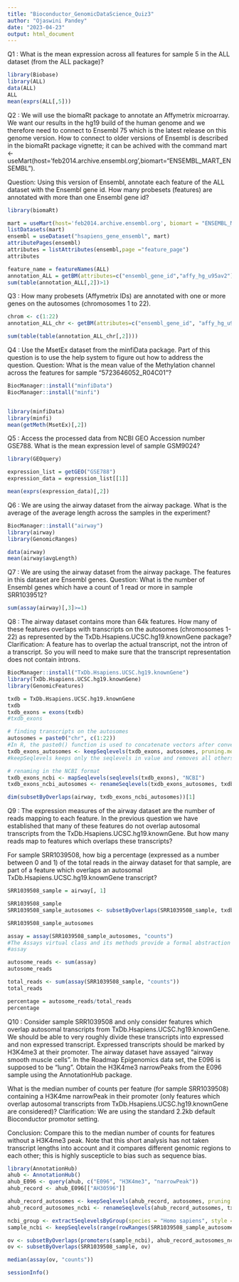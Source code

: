 ---
title: "Bioconductor_GenomicDataScience_Quiz3"
author: "Ojaswini Pandey"
date: "2023-04-23"
output: html_document
---

Q1 : What is the mean expression across all features for sample 5 in the ALL dataset (from the ALL package)?


```{r}
library(Biobase)
library(ALL)
data(ALL)
ALL
mean(exprs(ALL[,5]))

```

Q2 : We will use the biomaRt package to annotate an Affymetrix microarray. We want our results in the hg19 build of the human genome and we therefore need to connect to Ensembl 75 which is the latest release on this genome version. How to connect to older versions of Ensembl is described in the biomaRt package vignette; it can be achived with the command
mart <- useMart(host=’feb2014.archive.ensembl.org’,biomart=“ENSEMBL_MART_ENSEMBL”).

Question: Using this version of Ensembl, annotate each feature of the ALL dataset with the Ensembl gene id. How many probesets (features) are annotated with more than one Ensembl gene id?


```{r}
library(biomaRt)

mart = useMart(host='feb2014.archive.ensembl.org', biomart = "ENSEMBL_MART_ENSEMBL")
listDatasets(mart)
ensembl = useDataset("hsapiens_gene_ensembl", mart)
attributePages(ensembl)
attributes = listAttributes(ensembl,page ="feature_page")
attributes

feature_name = featureNames(ALL)
annotation_ALL = getBM(attributes=c("ensembl_gene_id","affy_hg_u95av2"), filters="affy_hg_u95av2", values=feature_name, mart=ensembl)
sum(table(annotation_ALL[,2])>1)

```
Q3 : How many probesets (Affymetrix IDs) are annotated with one or more genes on the autosomes (chromosomes 1 to 22).


```{r}
chrom <- c(1:22)
annotation_ALL_chr <- getBM(attributes=c("ensembl_gene_id", "affy_hg_u95av2", "chromosome_name"), filters=c("affy_hg_u95av2","chromosome_name"), values=list(feature_name, chrom), mart=ensembl)

sum(table(table(annotation_ALL_chr[,2])))
```


Q4 : Use the MsetEx dataset from the minfiData package. Part of this question is to use the help system to figure out how to address the question.
Question: What is the mean value of the Methylation channel across the features for sample “5723646052_R04C01”?

```{r}
BiocManager::install("minfiData")
BiocManager::install("minfi")


library(minfiData)
library(minfi)
mean(getMeth(MsetEx)[,2])


```
Q5 : Access the processed data from NCBI GEO Accession number GSE788. What is the mean expression level of sample GSM9024?

```{r}
library(GEOquery)

expression_list = getGEO("GSE788")
expression_data = expression_list[[1]]

mean(exprs(expression_data)[,2])


```

Q6 : We are using the airway dataset from the airway package. What is the average of the average length across the samples in the experiment?


```{r}
BiocManager::install("airway")
library(airway)
library(GenomicRanges)

data(airway)
mean(airway$avgLength)

```
Q7 : We are using the airway dataset from the airway package. The features in this dataset are Ensembl genes. Question: What is the number of Ensembl genes which have a count of 1 read or more in sample SRR1039512?

```{r}

sum(assay(airway)[,3]>=1)

```
Q8 : The airway dataset contains more than 64k features. How many of these features overlaps with transcripts on the autosomes (chromosomes 1-22) as represented by the TxDb.Hsapiens.UCSC.hg19.knownGene package?
Clarification: A feature has to overlap the actual transcript, not the intron of a transcript. So you will need to make sure that the transcript representation does not contain introns.

```{r}
BiocManager::install("TxDb.Hsapiens.UCSC.hg19.knownGene")
library(TxDb.Hsapiens.UCSC.hg19.knownGene)
library(GenomicFeatures)

txdb = TxDb.Hsapiens.UCSC.hg19.knownGene
txdb
txdb_exons = exons(txdb)
#txdb_exons

# finding transcripts on the autosomes
autosomes = paste0("chr", c(1:22))
#In R, the paste0() function is used to concatenate vectors after converting to character vectors (google search)
txdb_exons_autosomes <- keepSeqlevels(txdb_exons, autosomes, pruning.mode = "coarse")
#keepSeqlevels keeps only the seqlevels in value and removes all others.(https://www.rdocumentation.org/packages/GenomeInfoDb/versions/1.8.3/topics/seqlevels-wrappers)

# renaming in the NCBI format
txdb_exons_ncbi <- mapSeqlevels(seqlevels(txdb_exons), "NCBI")
txdb_exons_ncbi_autosomes <- renameSeqlevels(txdb_exons_autosomes, txdb_exons_ncbi)

dim(subsetByOverlaps(airway, txdb_exons_ncbi_autosomes))[1]

```
Q9 : The expression measures of the airway dataset are the number of reads mapping to each feature. In the previous question we have established that many of these features do not overlap autosomal transcripts from the TxDb.Hsapiens.UCSC.hg19.knownGene. But how many reads map to features which overlaps these transcripts?

For sample SRR1039508, how big a percentage (expressed as a number between 0 and 1) of the total reads in the airway dataset for that sample, are part of a feature which overlaps an autosomal TxDb.Hsapiens.UCSC.hg19.knownGene transcript?

```{r}
SRR1039508_sample = airway[, 1]

SRR1039508_sample
SRR1039508_sample_autosomes <- subsetByOverlaps(SRR1039508_sample, txdb_exons_ncbi_autosomes)

SRR1039508_sample_autosomes

assay = assay(SRR1039508_sample_autosomes, "counts")
#The Assays virtual class and its methods provide a formal abstraction of the assays slot of SummarizedExperiment objects(https://www.rdocumentation.org/packages/SummarizedExperiment/versions/1.2.3/topics/Assays-class)
#assay

autosome_reads <- sum(assay)
autosome_reads

total_reads <- sum(assay(SRR1039508_sample, "counts"))
total_reads

percentage = autosome_reads/total_reads
percentage


```

Q10 : Consider sample SRR1039508 and only consider features which overlap autosomal transcripts from TxDb.Hsapiens.UCSC.hg19.knownGene. We should be able to very roughly divide these transcripts into expressed and non expressed transcript. Expressed transcripts should be marked by H3K4me3 at their promoter. The airway dataset have assayed “airway smooth muscle cells”. In the Roadmap Epigenomics data set, the E096 is supposed to be “lung”. Obtain the H3K4me3 narrowPeaks from the E096 sample using the AnnotationHub package.

What is the median number of counts per feature (for sample SRR1039508) containing a H3K4me narrowPeak in their promoter (only features which overlap autosomal transcripts from TxDb.Hsapiens.UCSC.hg19.knownGene are considered)?
Clarification: We are using the standard 2.2kb default Bioconductor promotor setting.

Conclusion: Compare this to the median number of counts for features without a H3K4me3 peak. Note that this short analysis has not taken transcript lengths into account and it compares different genomic regions to each other; this is highly suscepticle to bias such as sequence bias.

```{r}
library(AnnotationHub)
ahub <- AnnotationHub()
ahub_E096 <- query(ahub, c("E096", "H3K4me3", "narrowPeak"))
ahub_record <- ahub_E096[["AH30596"]]

ahub_record_autosomes <- keepSeqlevels(ahub_record, autosomes, pruning.mode = "coarse")
ahub_record_autosomes_ncbi <- renameSeqlevels(ahub_record_autosomes, txdb_exons_ncbi)

ncbi_group <- extractSeqlevelsByGroup(species = "Homo sapiens", style = "NCBI", group = "auto")
sample_ncbi <- keepSeqlevels(range(rowRanges(SRR1039508_sample_autosomes)), ncbi_group)

ov <- subsetByOverlaps(promoters(sample_ncbi), ahub_record_autosomes_ncbi)
ov <- subsetByOverlaps(SRR1039508_sample, ov)

median(assay(ov, "counts"))
```
```{r}
sessionInfo()
```


